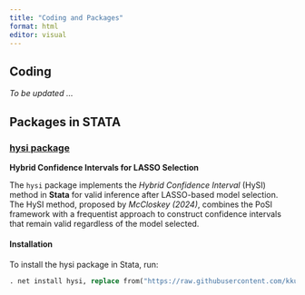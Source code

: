 ```yaml
---
title: "Coding and Packages"
format: html
editor: visual
---
```


## Coding

_To be updated ..._

## Packages in STATA

### [hysi package](https://github.com/kkushnarev/HySI)

**Hybrid Confidence Intervals for LASSO Selection**

The `hysi` package implements the *Hybrid Confidence Interval* (HySI) method in **Stata** for valid inference after LASSO-based model selection.  
The HySI method, proposed by *McCloskey (2024)*, combines the PoSI framework with a frequentist approach to construct confidence intervals that remain valid regardless of the model selected.

#### Installation

To install the hysi package in Stata, run:

```stata
. net install hysi, replace from("https://raw.githubusercontent.com/kkushnarev/hysi/main/")
```

